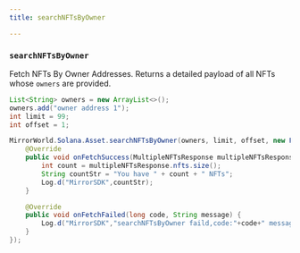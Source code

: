 ```yaml
---
title: searchNFTsByOwner

---
```


### `searchNFTsByOwner`

Fetch NFTs By Owner Addresses. Returns a detailed payload of all NFTs whose `owners`
are provided.

```java
List<String> owners = new ArrayList<>();
owners.add("owner address 1");
int limit = 99;
int offset = 1;

MirrorWorld.Solana.Asset.searchNFTsByOwner(owners, limit, offset, new FetchByOwnerListener() {
    @Override
    public void onFetchSuccess(MultipleNFTsResponse multipleNFTsResponse) {
        int count = multipleNFTsResponse.nfts.size();
        String countStr = "You have " + count + " NFTs";
        Log.d("MirrorSDK",countStr);
    }

    @Override
    public void onFetchFailed(long code, String message) {
        Log.d("MirrorSDK","searchNFTsByOwner faild,code:"+code+" message:"+message);
    }
});
```
